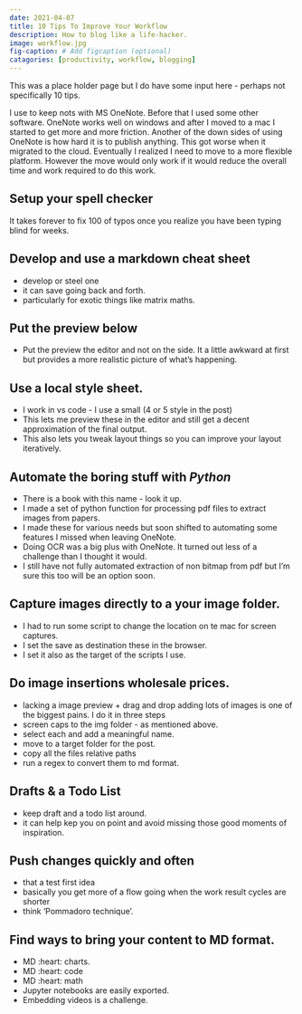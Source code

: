 ```yaml
---
date: 2021-04-07
title: 10 Tips To Improve Your Workflow
description: How to blog like a life-hacker.
image: workflow.jpg 
fig-caption: # Add figcaption (optional)
catagories: [productivity, workflow, blogging]
---
```


This was a place holder page but I do have some input here - perhaps not specifically 10 tips.

I use to keep nots with MS OneNote. Before that I used some other software. OneNote works well on windows and after I moved to a mac I started to get more and more friction. Another of the down sides of using OneNote is how hard it is to publish anything. This got worse when it migrated to the cloud. Eventually I realized I need to move to a more flexible platform. However the move would only work if it would reduce the overall time and work required to do this work.

## Setup your spell checker

It takes forever to fix 100 of typos once you realize you have been typing blind for weeks.

## Develop and use a markdown cheat sheet

- develop or steel one
- it can save going back and forth.
- particularly for exotic things like matrix maths.

## Put the preview below 

- Put the preview the editor and not on the side. It a little awkward at first but provides a more realistic picture of what's happening.

##  Use a local style sheet.

- I work in vs code - I use a small (4 or 5 style in the post)
- This lets me preview these in the editor and still get a decent approximation of the final output. 
- This also lets you tweak layout things so you can  improve your layout iteratively.

## Automate the boring stuff with *Python*

- There is a book with this name - look it up.
- I made a set of python function for processing pdf files to extract images from papers.
- I made these for various needs but soon shifted to automating some features I missed when leaving OneNote.
- Doing OCR was a big plus with OneNote. It turned out less of a challenge than I thought it would.
- I still have not fully automated extraction of non bitmap from pdf but I'm sure this too will be an option soon.

## Capture images directly to a your image folder.

- I had to run some script to change the location on te mac for screen captures. 
- I set the save as destination these in the browser.
- I set it also as the target of the scripts I use.

## Do image insertions wholesale prices.

- lacking a image preview + drag and drop adding lots of images is one of the biggest pains. I do it in three steps
- screen caps to the img folder - as mentioned above.
- select each and add a meaningful name.
- move to a target folder for the post.
- copy all the files relative paths
- run a regex to convert them to md format.

## Drafts & a Todo List

- keep draft and a todo list around.
- it can help kep you on point and avoid missing those good moments of inspiration.

## Push changes quickly and often
- that a test first idea 
- basically you get more of a flow going when the work result cycles are shorter
- think 'Pommadoro technique'.

## Find ways to bring your content to MD format.

- MD :heart: charts.
- MD :heart: code 
- MD :heart: math
- Jupyter notebooks are easily exported.
- Embedding videos is a challenge.

